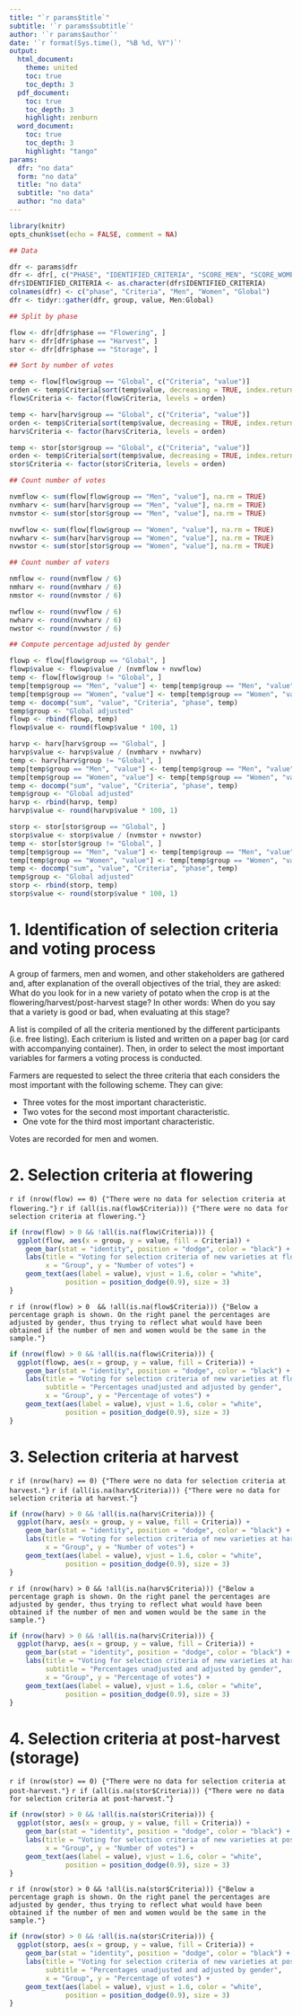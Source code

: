```yaml
---
title: "`r params$title`"
subtitle: '`r params$subtitle`'
author: '`r params$author`'
date: '`r format(Sys.time(), "%B %d, %Y")`'
output: 
  html_document:
    theme: united
    toc: true
    toc_depth: 3
  pdf_document:
    toc: true
    toc_depth: 3
    highlight: zenburn
  word_document:
    toc: true
    toc_depth: 3
    highlight: "tango"
params:
  dfr: "no data"
  form: "no data"
  title: "no data"
  subtitle: "no data"
  author: "no data"
---
```


```r
library(knitr)
opts_chunk$set(echo = FALSE, comment = NA)
```

```r
## Data

dfr <- params$dfr
dfr <- dfr[, c("PHASE", "IDENTIFIED_CRITERIA", "SCORE_MEN", "SCORE_WOMEN", "SCORE_GLOBAL")]
dfr$IDENTIFIED_CRITERIA <- as.character(dfr$IDENTIFIED_CRITERIA)
colnames(dfr) <- c("phase", "Criteria", "Men", "Women", "Global")
dfr <- tidyr::gather(dfr, group, value, Men:Global)

## Split by phase

flow <- dfr[dfr$phase == "Flowering", ]
harv <- dfr[dfr$phase == "Harvest", ]
stor <- dfr[dfr$phase == "Storage", ]

## Sort by number of votes

temp <- flow[flow$group == "Global", c("Criteria", "value")]
orden <- temp$Criteria[sort(temp$value, decreasing = TRUE, index.return = TRUE)$ix]
flow$Criteria <- factor(flow$Criteria, levels = orden)

temp <- harv[harv$group == "Global", c("Criteria", "value")]
orden <- temp$Criteria[sort(temp$value, decreasing = TRUE, index.return = TRUE)$ix]
harv$Criteria <- factor(harv$Criteria, levels = orden)

temp <- stor[stor$group == "Global", c("Criteria", "value")]
orden <- temp$Criteria[sort(temp$value, decreasing = TRUE, index.return = TRUE)$ix]
stor$Criteria <- factor(stor$Criteria, levels = orden)

## Count number of votes

nvmflow <- sum(flow[flow$group == "Men", "value"], na.rm = TRUE)
nvmharv <- sum(harv[harv$group == "Men", "value"], na.rm = TRUE)
nvmstor <- sum(stor[stor$group == "Men", "value"], na.rm = TRUE)

nvwflow <- sum(flow[flow$group == "Women", "value"], na.rm = TRUE)
nvwharv <- sum(harv[harv$group == "Women", "value"], na.rm = TRUE)
nvwstor <- sum(stor[stor$group == "Women", "value"], na.rm = TRUE)

## Count number of voters

nmflow <- round(nvmflow / 6)
nmharv <- round(nvmharv / 6)
nmstor <- round(nvmstor / 6)

nwflow <- round(nvwflow / 6)
nwharv <- round(nvwharv / 6)
nwstor <- round(nvwstor / 6)

## Compute percentage adjusted by gender

flowp <- flow[flow$group == "Global", ]
flowp$value <- flowp$value / (nvmflow + nvwflow)
temp <- flow[flow$group != "Global", ]
temp[temp$group == "Men", "value"] <- temp[temp$group == "Men", "value"] / nvmflow / 2
temp[temp$group == "Women", "value"] <- temp[temp$group == "Women", "value"] / nvwflow / 2
temp <- docomp("sum", "value", "Criteria", "phase", temp)
temp$group <- "Global adjusted"
flowp <- rbind(flowp, temp)
flowp$value <- round(flowp$value * 100, 1)

harvp <- harv[harv$group == "Global", ]
harvp$value <- harvp$value / (nvmharv + nvwharv)
temp <- harv[harv$group != "Global", ]
temp[temp$group == "Men", "value"] <- temp[temp$group == "Men", "value"] / nvmharv / 2
temp[temp$group == "Women", "value"] <- temp[temp$group == "Women", "value"] / nvwharv / 2
temp <- docomp("sum", "value", "Criteria", "phase", temp)
temp$group <- "Global adjusted"
harvp <- rbind(harvp, temp)
harvp$value <- round(harvp$value * 100, 1)

storp <- stor[stor$group == "Global", ]
storp$value <- storp$value / (nvmstor + nvwstor)
temp <- stor[stor$group != "Global", ]
temp[temp$group == "Men", "value"] <- temp[temp$group == "Men", "value"] / nvmstor / 2
temp[temp$group == "Women", "value"] <- temp[temp$group == "Women", "value"] / nvwstor / 2
temp <- docomp("sum", "value", "Criteria", "phase", temp)
temp$group <- "Global adjusted"
storp <- rbind(storp, temp)
storp$value <- round(storp$value * 100, 1)
```

# 1. Identification of selection criteria and voting process

A group of farmers, men and women, and other stakeholders are gathered and, after explanation of the overall objectives of the trial, they are asked: What do you look for in a new variety of potato when the crop is at the flowering/harvest/post-harvest stage? In other words: When do you say that a variety is good or bad, when evaluating at this stage?

A list is compiled of all the criteria mentioned by the different participants (i.e. free listing). Each criterium is listed and written on a paper bag (or card with accompanying container). Then, in order to select the most important variables for farmers a voting process is conducted.

Farmers are requested to select the three criteria that each considers the most important with the following scheme. They can give:

- Three votes for the most important characteristic.
- Two votes for the second most important characteristic.
- One vote for the third most important characteristic.

Votes are recorded for men and women.

# 2. Selection criteria at flowering

`r if (nrow(flow) == 0) {"There were no data for selection criteria at flowering."}`
`r if (all(is.na(flow$Criteria))) {"There were no data for selection criteria at flowering."}`

```r
if (nrow(flow) > 0 && !all(is.na(flow$Criteria))) {
  ggplot(flow, aes(x = group, y = value, fill = Criteria)) +
    geom_bar(stat = "identity", position = "dodge", color = "black") +
    labs(title = "Voting for selection criteria of new varieties at flowering stage",
         x = "Group", y = "Number of votes") +
    geom_text(aes(label = value), vjust = 1.6, color = "white",
              position = position_dodge(0.9), size = 3)
}
```

`r if (nrow(flow) > 0  && !all(is.na(flow$Criteria))) {"Below a percentage graph is shown. On the right panel the percentages are adjusted by gender, thus trying to reflect what would have been obtained if the number of men and women would be the same in the sample."}`

```r
if (nrow(flow) > 0 && !all(is.na(flow$Criteria))) {
  ggplot(flowp, aes(x = group, y = value, fill = Criteria)) +
    geom_bar(stat = "identity", position = "dodge", color = "black") + 
    labs(title = "Voting for selection criteria of new varieties at flowering stage",
         subtitle = "Percentages unadjusted and adjusted by gender",
         x = "Group", y = "Percentage of votes") +
    geom_text(aes(label = value), vjust = 1.6, color = "white",
              position = position_dodge(0.9), size = 3)
}
```

# 3. Selection criteria at harvest

`r if (nrow(harv) == 0) {"There were no data for selection criteria at harvest."}`
`r if (all(is.na(harv$Criteria))) {"There were no data for selection criteria at harvest."}`

```r
if (nrow(harv) > 0 && !all(is.na(harv$Criteria))) {
  ggplot(harv, aes(x = group, y = value, fill = Criteria)) +
    geom_bar(stat = "identity", position = "dodge", color = "black") + 
    labs(title = "Voting for selection criteria of new varieties at harvest stage", 
         x = "Group", y = "Number of votes") +
    geom_text(aes(label = value), vjust = 1.6, color = "white",
              position = position_dodge(0.9), size = 3)
}
```

`r if (nrow(harv) > 0 && !all(is.na(harv$Criteria))) {"Below a percentage graph is shown. On the right panel the percentages are adjusted by gender, thus trying to reflect what would have been obtained if the number of men and women would be the same in the sample."}`

```r
if (nrow(harv) > 0 && !all(is.na(harv$Criteria))) {
  ggplot(harvp, aes(x = group, y = value, fill = Criteria)) +
    geom_bar(stat = "identity", position = "dodge", color = "black") + 
    labs(title = "Voting for selection criteria of new varieties at harvest stage",
         subtitle = "Percentages unadjusted and adjusted by gender",
         x = "Group", y = "Percentage of votes") +
    geom_text(aes(label = value), vjust = 1.6, color = "white",
              position = position_dodge(0.9), size = 3)  
}
```

# 4. Selection criteria at post-harvest (storage)

`r if (nrow(stor) == 0) {"There were no data for selection criteria at post-harvest."}`
`r if (all(is.na(stor$Criteria))) {"There were no data for selection criteria at post-harvest."}`

```r
if (nrow(stor) > 0 && !all(is.na(stor$Criteria))) {
  ggplot(stor, aes(x = group, y = value, fill = Criteria)) +
    geom_bar(stat = "identity", position = "dodge", color = "black") + 
    labs(title = "Voting for selection criteria of new varieties at post-harvest stage", 
         x = "Group", y = "Number of votes") +
    geom_text(aes(label = value), vjust = 1.6, color = "white",
              position = position_dodge(0.9), size = 3)
}
```

`r if (nrow(stor) > 0 && !all(is.na(stor$Criteria))) {"Below a percentage graph is shown. On the right panel the percentages are adjusted by gender, thus trying to reflect what would have been obtained if the number of men and women would be the same in the sample."}`

```r
if (nrow(stor) > 0 && !all(is.na(stor$Criteria))) {
  ggplot(storp, aes(x = group, y = value, fill = Criteria)) +
    geom_bar(stat = "identity", position = "dodge", color = "black") + 
    labs(title = "Voting for selection criteria of new varieties at post-harvest stage",
         subtitle = "Percentages unadjusted and adjusted by gender",
         x = "Group", y = "Percentage of votes") +
    geom_text(aes(label = value), vjust = 1.6, color = "white",
              position = position_dodge(0.9), size = 3)
}
```
